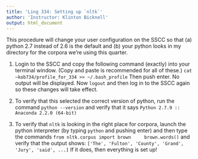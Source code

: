 ```yaml
---
title: 'Ling 334: Setting up `nltk`'
author: 'Instructor: Klinton Bicknell'
output: html_document
---
```


This procedure will change your user configuration on the SSCC so that (a) python 2.7 instead of 2.6 is the default and (b) your python looks in my directory for the corpora we're using this quarter.

1. Login to the SSCC and copy the following command (exactly) into your terminal window. (Copy and paste is recommended for all of these.)
    ```
    cat ~kob734/profile_for_334 >> ~/.bash_profile
    ```
Then push enter. No output will be displayed. Now `logout` and then log in to the SSCC again so these changes will take effect.

2. To verify that this selected the correct version of python, run the command
    ```
    python --version
    ```
and verify that it says
    ```
    Python 2.7.9 :: Anaconda 2.2.0 (64-bit)
    ```

3. To verify that `nltk` is looking in the right place for corpora, launch the python interpreter (by typing `python` and pushing enter) and then type the commands
    ```
    from nltk.corpus import brown
    brown.words()
    ```
and verify that the output shows:
    ```
    ['The', 'Fulton', 'County', 'Grand', 'Jury', 'said', ...]
    ```
If it does, then everything is set up!
